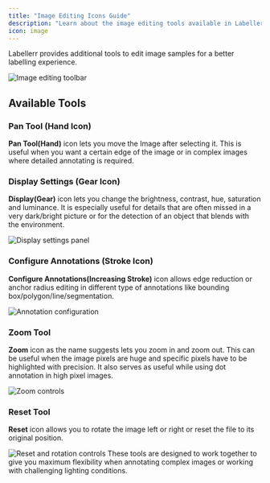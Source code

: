 ```yaml
---
title: "Image Editing Icons Guide"
description: "Learn about the image editing tools available in Labellerr to enhance your annotation experience and improve labeling accuracy."
icon: image
---
```


Labellerr provides additional tools to edit image samples for a better labelling experience.

<Frame>
  <img src="https://d24lr4zqs1tgqh.cloudfront.net/716eb7a1-88ab-4b24-8359-a23adecfc95a.jpg" alt="Image editing toolbar" />
</Frame>

## Available Tools

### Pan Tool (Hand Icon)
**Pan Tool(Hand)** icon lets you move the Image after selecting it. This is useful when you want a certain edge of the image or in complex images where detailed annotating is required.

### Display Settings (Gear Icon)
**Display(Gear)** icon lets you change the brightness, contrast, hue, saturation and luminance. It is especially useful for details that are often missed in a very dark/bright picture or for the detection of an object that blends with the environment.

<Frame>
  <img src="https://d24lr4zqs1tgqh.cloudfront.net/c7b6f8a8-d379-4560-878f-a9023c42b995.jpg" alt="Display settings panel" />
</Frame>

### Configure Annotations (Stroke Icon)
**Configure Annotations(Increasing Stroke)** icon allows edge reduction or anchor radius editing in different type of annotations like bounding box/polygon/line/segmentation.

<Frame>
  <img src="https://d24lr4zqs1tgqh.cloudfront.net/22d57f4c-785c-40ac-a993-412e8c735109.jpg" alt="Annotation configuration" />
</Frame>

### Zoom Tool
**Zoom** icon as the name suggests lets you zoom in and zoom out. This can be useful when the image pixels are huge and specific pixels have to be highlighted with precision. It also serves as useful while using dot annotation in high pixel images.

<Frame>
  <img src="https://d24lr4zqs1tgqh.cloudfront.net/75a259d2-fe4b-4af4-9cbb-112fe46a0942.jpg" alt="Zoom controls" />
</Frame>

### Reset Tool
**Reset** icon allows you to rotate the image left or right or reset the file to its original position.

<Frame>
  <img src="https://d24lr4zqs1tgqh.cloudfront.net/5b1cf599-c64e-45de-864e-f27324800c5b.jpg" alt="Reset and rotation controls" />
</Frame>

<Tip>
These tools are designed to work together to give you maximum flexibility when annotating complex images or working with challenging lighting conditions.
</Tip>
